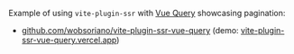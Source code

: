 Example of using `vite-plugin-ssr` with [Vue Query](https://github.com/DamianOsipiuk/vue-query) showcasing pagination:
 - [github.com/wobsoriano/vite-plugin-ssr-vue-query](https://github.com/wobsoriano/vite-plugin-ssr-vue-query) (demo: [vite-plugin-ssr-vue-query.vercel.app](https://vite-plugin-ssr-vue-query.vercel.app/))
